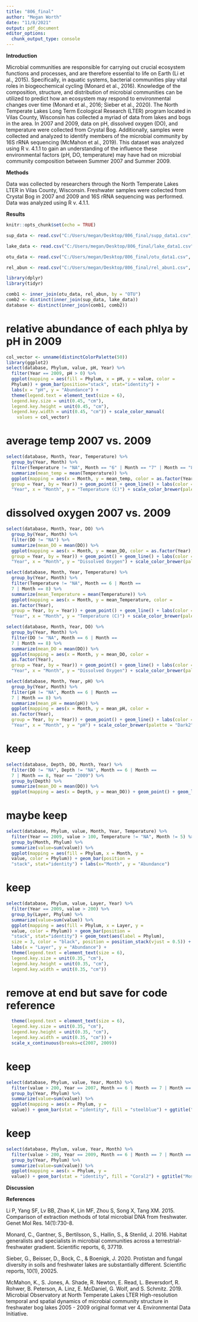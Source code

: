 ```yaml
---
title: "806_final"
author: "Megan Worth"
date: "11/8/2021"
output: pdf_document
editor_options: 
  chunk_output_type: console
---
```

**Introduction**
  
  Microbial communities are responsible for carrying out crucial ecosystem functions and processes, and are therefore essential to life on Earth (Li et al., 2015). Specifically, in aquatic systems, bacterial communities play vital roles in biogeochemical cycling (Monard et al., 2016). Knowledge of the composition, structure, and distribution of microbial communities can be utilized to predict how an ecosystem may respond to environmental changes over time (Monard et al., 2016; Sieber et al., 2020).
  The North Temperate Lakes Long Term Ecological Research (LTER) program located in Vilas County, Wisconsin has collected a myriad of data from lakes and bogs in the area. In 2007 and 2009, data on pH, dissolved oxygen (DO), and temperature were collected from Crystal Bog. Additionally, samples were collected and analyzed to identify members of the microbial community by 16S rRNA sequencing (McMahon et al., 2019). This dataset was analyzed using R v. 4.1.1 to gain an understanding of the influence these environmental factors (pH, DO, temperature) may have had on microbial community composition between Summer 2007 and Summer 2009.

**Methods**

  Data was collected by researchers through the North Temperate Lakes LTER in Vilas County, Wisconsin. Freshwater samples were collected from Crystal Bog in 2007 and 2009 and 16S rRNA sequencing was performed. Data was analyzed using R v. 4.1.1. 
  
**Results**



```r
knitr::opts_chunk$set(echo = TRUE)
```

```r

sup_data <- read.csv("C:/Users/megan/Desktop/806_final/supp_data1.csv", stringsAsFactors = TRUE)

lake_data <- read.csv("C:/Users/megan/Desktop/806_final/lake_data1.csv", stringsAsFactors = TRUE)

otu_data <- read.csv("C:/Users/megan/Desktop/806_final/otu_data1.csv", stringsAsFactors = TRUE)

rel_abun <- read.csv("C:/Users/megan/Desktop/806_final/rel_abun1.csv", stringsAsFactors = TRUE)

```

```r
library(dplyr)
library(tidyr)
```

```r

comb1 <- inner_join(otu_data, rel_abun, by = "OTU")
comb2 <- distinct(inner_join(sup_data, lake_data))
database <- distinct(inner_join(comb1, comb2))


```

# relative abundance of each phlya by pH in 2009
```r

col_vector <- unname(distinctColorPalette(50))
library(ggplot2)
select(database, Phylum, value, pH, Year) %>%
  filter(Year == 2009, pH > 0) %>% 
  ggplot(mapping = aes(fill = Phylum, x = pH, y = value, color =
  Phylum)) + geom_bar(position="stack", stat="identity") +
  labs(x = "pH", y = "Abundance") +
  theme(legend.text = element_text(size = 6), 
  legend.key.size = unit(0.45, "cm"), 
  legend.key.height = unit(0.45, "cm"),  
  legend.key.width = unit(0.45, "cm")) + scale_color_manual(
    values = col_vector)

```

# average temp 2007 vs. 2009
```r

select(database, Month, Year, Temperature) %>%
  group_by(Year, Month) %>%
  filter(Temperature != "NA", Month == "6" | Month == "7" | Month == "8") %>%
  summarize(mean_temp = mean(Temperature)) %>%
  ggplot(mapping = aes(x = Month, y = mean_temp, color = as.factor(Year),
  group = Year, by = Year)) + geom_point() + geom_line() + labs(color = 
  "Year", x = "Month", y = "Temperature (C)") + scale_color_brewer(palette = "Dark2") + scale_x_continuous(breaks=c(6, 7, 8))

```

# dissolved oxygen 2007 vs. 2009
```r

select(database, Month, Year, DO) %>%
  group_by(Year, Month) %>%
  filter(DO != "NA") %>%
  summarize(mean_DO = mean(DO)) %>%
  ggplot(mapping = aes(x = Month, y = mean_DO, color = as.factor(Year),
  group = Year, by = Year)) + geom_point() + geom_line() + labs(color = 
  "Year", x = "Month", y = "Dissolved Oxygen") + scale_color_brewer(palette = "Dark2") #+ scale_x_continuous(breaks=c(6, 7, 8))

```

```r

select(database, Month, Year, Temperature) %>%
  group_by(Year, Month) %>%
  filter(Temperature != "NA", Month == 6 | Month ==
  7 | Month == 8) %>%
  summarize(mean_Temperature = mean(Temperature)) %>%
  ggplot(mapping = aes(x = Month, y = mean_Temperature, color =
  as.factor(Year),
  group = Year, by = Year)) + geom_point() + geom_line() + labs(color = 
  "Year", x = "Month", y = "Temperature (C)") + scale_color_brewer(palette = "Dark2") + scale_x_continuous(breaks=c(6, 7, 8))

```

```r

select(database, Month, Year, DO) %>%
  group_by(Year, Month) %>%
  filter(DO != "NA", Month == 6 | Month ==
  7 | Month == 8) %>%
  summarize(mean_DO = mean(DO)) %>%
  ggplot(mapping = aes(x = Month, y = mean_DO, color =
  as.factor(Year),
  group = Year, by = Year)) + geom_point() + geom_line() + labs(color = 
  "Year", x = "Month", y = "Dissolved Oxygen") + scale_color_brewer(palette = "Dark2") + scale_x_continuous(breaks=c(6, 7, 8))

```

```r

select(database, Month, Year, pH) %>%
  group_by(Year, Month) %>%
  filter(pH != "NA", Month == 6 | Month ==
  7 | Month == 8) %>%
  summarize(mean_pH = mean(pH)) %>%
  ggplot(mapping = aes(x = Month, y = mean_pH, color =
  as.factor(Year),
  group = Year, by = Year)) + geom_point() + geom_line() + labs(color = 
  "Year", x = "Month", y = "pH") + scale_color_brewer(palette = "Dark2") + scale_x_continuous(breaks=c(6, 7, 8))

```

# keep
```r

select(database, Depth, DO, Month, Year) %>%
  filter(DO != "NA", Depth != "NA", Month == 6 | Month ==
  7 | Month == 8, Year == "2009") %>%
  group_by(Depth) %>%
  summarize(mean_DO = mean(DO)) %>%
  ggplot(mapping = aes(x = Depth, y = mean_DO)) + geom_point() + geom_line() + labs(x = "Depth", y = "Dissolved Oxygen")

```

# maybe keep
```r

select(database, Phylum, value, Month, Year, Temperature) %>%
  filter(Year == 2009, value > 100, Temperature != "NA", Month != 5) %>%
  group_by(Month, Phylum) %>%
  summarize(value=sum(value)) %>%
  ggplot(mapping = aes(fill = Phylum, x = Month, y =
  value, color = Phylum)) + geom_bar(position = 
  "stack", stat="identity") + labs(x="Month", y = "Abundance") 

```

# keep
```r

select(database, Phylum, value, Layer, Year) %>%
  filter(Year == 2009, value > 200) %>%
  group_by(Layer, Phylum) %>%
  summarize(value=sum(value)) %>%
  ggplot(mapping = aes(fill = Phylum, x = Layer, y =
  value, color = Phylum)) + geom_bar(position = 
  "stack", stat="identity") + geom_text(aes(label = Phylum),
  size = 3, color = "black", position = position_stack(vjust = 0.5)) +
  labs(x = "Layer", y = "Abundance") +
  theme(legend.text = element_text(size = 6), 
  legend.key.size = unit(0.35, "cm"), 
  legend.key.height = unit(0.35, "cm"),  
  legend.key.width = unit(0.35, "cm")) 

```
# remove at end but save for code reference
```r
  theme(legend.text = element_text(size = 6), 
  legend.key.size = unit(0.35, "cm"), 
  legend.key.height = unit(0.35, "cm"),  
  legend.key.width = unit(0.35, "cm")) + 
  scale_x_continuous(breaks=c(2007, 2009))
```
# keep
```r

select(database, Phylum, value, Year, Month) %>%
  filter(value > 200, Year == 2007, Month == 6 | Month == 7 | Month == 8) %>%
  group_by(Year, Phylum) %>%
  summarize(value=sum(value)) %>%
  ggplot(mapping = aes(x = Phylum, y = 
  value)) + geom_bar(stat = "identity", fill = "steelblue") + ggtitle("Most Abundant Phyla: Summer 2007") + labs(x = "Phylum", y = "Abundance") + theme(axis.text.x = element_text(angle = 90, vjust = 0.5))

```
# keep
```r

select(database, Phylum, value, Year, Month) %>%
  filter(value > 200, Year == 2009, Month == 6 | Month == 7 | Month == 8) %>%
  group_by(Year, Phylum) %>%
  summarize(value=sum(value)) %>%
  ggplot(mapping = aes(x = Phylum, y = 
  value)) + geom_bar(stat = "identity", fill = "Coral2") + ggtitle("Most Abundant Phyla: Summer 2009") + labs(x = "Phylum", y = "Abundance")
```


**Discussion**



**References**

Li P, Yang SF, Lv BB, Zhao K, Lin MF, Zhou S, Song X, Tang XM. 2015. Comparison of extraction methods of total microbial DNA from freshwater. Genet Mol Res. 14(1):730-8.

Monard, C., Gantner, S., Bertilsson, S., Hallin, S., & Stenlid, J. 2016. Habitat generalists and specialists in microbial communities across a terrestrial-freshwater gradient. Scientific reports, 6, 37719.

Sieber, G., Beisser, D., Bock, C., & Boenigk, J. 2020. Protistan and fungal diversity in soils and freshwater lakes are substantially different. Scientific reports, 10(1), 20025.

McMahon, K., S. Jones, A. Shade, R. Newton, E. Read, L. Beversdorf, R. Rohwer, B. Peterson, A. Linz, E. McDaniel, 	G. 	Wolf, and S. Schmitz. 2019. Microbial Observatory at North Temperate Lakes LTER High-resolution temporal and 	spatial dynamics of microbial community structure in freshwater bog lakes 2005 - 2009 original format ver 4. 	Environmental Data Initiative.
